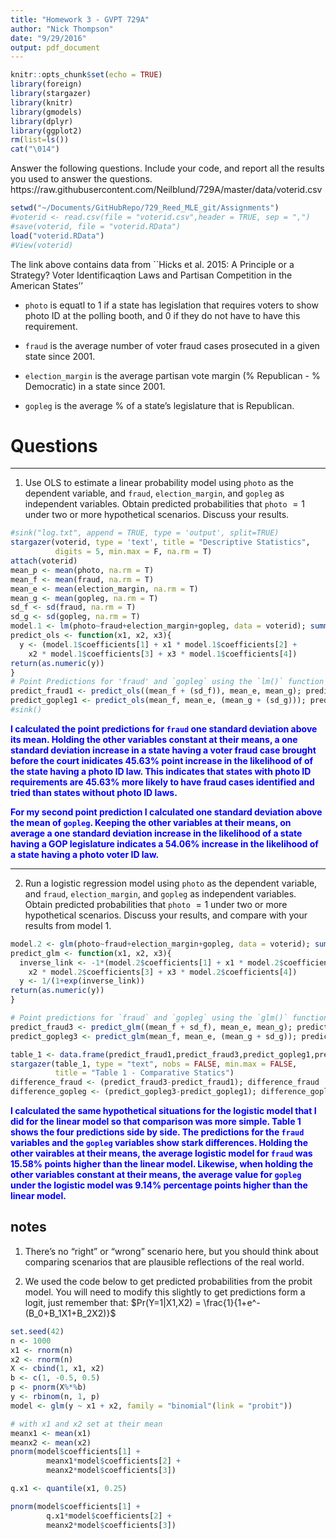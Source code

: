 ```yaml
---
title: "Homework 3 - GVPT 729A"
author: "Nick Thompson"
date: "9/29/2016"
output: pdf_document
---
```


```r
knitr::opts_chunk$set(echo = TRUE)
library(foreign)
library(stargazer)
library(knitr)
library(gmodels)
library(dplyr)
library(ggplot2)
rm(list=ls())
cat("\014")
```

Answer the following questions.  Include your code, and report all the results you used to answer the questions.  https://raw.githubusercontent.com/Neilblund/729A/master/data/voterid.csv

```r
setwd("~/Documents/GitHubRepo/729_Reed_MLE_git/Assignments")
#voterid <- read.csv(file = "voterid.csv",header = TRUE, sep = ",")
#save(voterid, file = "voterid.RData")
load("voterid.RData")
#View(voterid)
```

The link above contains data from ``Hicks et al. 2015:  A Principle or a Strategy?  Voter Identificaqtion Laws and Partisan Competition in the American States''

* `photo` is equatl to $1$ if a state has legislation that requires voters to show photo ID at the polling booth, and $0$ if they do not have to have this requirement.

* `fraud` is the average number of voter fraud cases prosecuted in a given state since 2001.

* `election_margin` is the average partisan vote margin ($\%$ Republican - $\%$ Democratic) in a state since 2001.

* `gopleg` is the average $\%$ of a state's legislature that is Republican.

# Questions

----

1. Use OLS to estimate a linear probability model using `photo` as the dependent variable, and `fraud`, `election_margin`, and `gopleg` as independent variables.  Obtain predicted probabilities that `photo` $= 1$ under two or more hypothetical scenarios.  Discuss your results.

```r
#sink("log.txt", append = TRUE, type = 'output', split=TRUE)
stargazer(voterid, type = 'text', title = "Descriptive Statistics", 
          digits = 5, min.max = F, na.rm = T)
attach(voterid)
mean_p <- mean(photo, na.rm = T)
mean_f <- mean(fraud, na.rm = T)
mean_e <- mean(election_margin, na.rm = T)
mean_g <- mean(gopleg, na.rm = T)
sd_f <- sd(fraud, na.rm = T)
sd_g <- sd(gopleg, na.rm = T)
model.1 <- lm(photo~fraud+election_margin+gopleg, data = voterid); summary(model.1) 
predict_ols <- function(x1, x2, x3){
  y <- (model.1$coefficients[1] + x1 * model.1$coefficients[2] + 
    x2 * model.1$coefficients[3] + x3 * model.1$coefficients[4])
return(as.numeric(y))
}
# Point Predictions for 'fraud' and `gopleg` using the `lm()` function
predict_fraud1 <- predict_ols((mean_f + (sd_f)), mean_e, mean_g); predict_fraud1
predict_gopleg1 <- predict_ols(mean_f, mean_e, (mean_g + (sd_g))); predict_gopleg1
#sink()
```

<span style="color:blue">**I calculated the point predictions for `fraud` one standard deviation above its mean.  Holding the other variables constant at their means, a one standard deviation increase in a state having a voter fraud case brought before the court inidicates $45.63\%$ point increase in the likelihood of of the state having a photo ID law.  This indicates that states with photo ID requirements are $45.63\%$ more likely to have fraud cases identified and tried than states without photo ID laws.**</span>

<span style="color:blue">**For my second point prediction I calculated one standard deviation above the mean of `gopleg`. Keeping the other variables at their means, on average a one standard deviation increase in the likelihood of a state having a GOP legislature indicates a $54.06\%$ increase in the likelihood of a state having a photo voter ID law.**</span>

----

2.  Run a logistic regression model using `photo` as the dependent variable, and `fraud`, `election_margin`, and `gopleg` as independent variables.  Obtain predicted probabilities that `photo` $= 1$ under two or more hypothetical scenarios.  Discuss your results, and compare with your results from model $1$.


```r
model.2 <- glm(photo~fraud+election_margin+gopleg, data = voterid); summary(model.2) 
predict_glm <- function(x1, x2, x3){
  inverse_link <- -1*(model.2$coefficients[1] + x1 * model.2$coefficients[2] + 
    x2 * model.2$coefficients[3] + x3 * model.2$coefficients[4])
  y <- 1/(1+exp(inverse_link))
return(as.numeric(y))
}

# Point predictions for `fraud` and `gopleg` using the `glm()` function.
predict_fraud3 <- predict_glm((mean_f + sd_f), mean_e, mean_g); predict_fraud3
predict_gopleg3 <- predict_glm(mean_f, mean_e, (mean_g + sd_g)); predict_gopleg3

table_1 <- data.frame(predict_fraud1,predict_fraud3,predict_gopleg1,predict_gopleg3)
stargazer(table_1, type = "text", nobs = FALSE, min.max = FALSE, 
          title = "Table 1 - Comparative Statics")
difference_fraud <- (predict_fraud3-predict_fraud1); difference_fraud
difference_gopleg <- (predict_gopleg3-predict_gopleg1); difference_gopleg
```
<span style="color:blue">**I calculated the same hypothetical situations for the logistic model that I did for the linear model so that comparison was more simple.  Table 1 shows the four predictions side by side.  The predictions for the `fraud` variables and the `gopleg` variables show stark differences.  Holding the other vairables at their means, the average logistic model for `fraud` was $15.58\%$ points higher than the linear model.  Likewise, when holding the other variables constant at their means, the average value for `gopleg` under the logistic model was $9.14\%$ percentage points higher than the linear model.**</span>

## notes

1.  There's no "right" or "wrong" scenario here, but you should think about comparing scenarios that are plausible reflections of the real world.

2.  We used the code below to get predicted probabilities from the probit model.  You will need to modify this slightly to get predictions form a logit, just remember that:  $Pr(Y=1|X1,X2) = \frac{1}{1+e^-(B_0+B_1X1+B_2X2)}$

```r
set.seed(42)
n <- 1000
x1 <- rnorm(n)
x2 <- rnorm(n)
X <- cbind(1, x1, x2)
b <- c(1, -0.5, 0.5)
p <- pnorm(X%*%b)
y <- rbinom(n, 1, p)
model <- glm(y ~ x1 + x2, family = "binomial"(link = "probit"))

# with x1 and x2 set at their mean
meanx1 <- mean(x1)
meanx2 <- mean(x2)
pnorm(model$coefficients[1] +
        meanx1*model$coefficients[2] +
        meanx2*model$coefficients[3])

q.x1 <- quantile(x1, 0.25)

pnorm(model$coefficients[1] +
        q.x1*model$coefficients[2] +
        meanx2*model$coefficients[3])
```